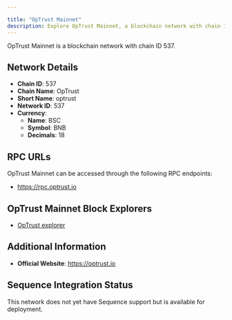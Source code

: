 ```yaml
---

title: "OpTrust Mainnet"
description: Explore OpTrust Mainnet, a blockchain network with chain ID 537. Learn about its native currency, BSC, and how to interact with the network.
---
```




OpTrust Mainnet is a blockchain network with chain ID 537.

## Network Details

- **Chain ID**: 537
- **Chain Name**: OpTrust
- **Short Name**: optrust
- **Network ID**: 537
- **Currency**: 
  - **Name**: BSC
  - **Symbol**: BNB
  - **Decimals**: 18

## RPC URLs

OpTrust Mainnet can be accessed through the following RPC endpoints:

- https://rpc.optrust.io

## OpTrust Mainnet Block Explorers

- [OpTrust explorer](https://scan.optrust.io)

## Additional Information

- **Official Website**: https://optrust.io

## Sequence Integration Status

This network does not yet have Sequence support but is available for deployment.
